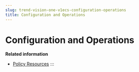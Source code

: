```yaml
---
slug: trend-vision-one-v1ecs-configuration-operations
title: Configuration and Operations
---
```

# Configuration and Operations

**Related information**

- [Policy Resources](v1ecs-policy-resources.md "Manage lists and other settings to use with your policies.")
:::
